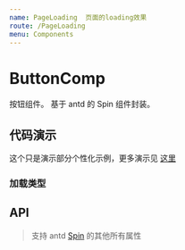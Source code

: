 ```yaml
---
name: PageLoading  页面的loading效果
route: /PageLoading
menu: Components
---
```


# ButtonComp

按钮组件。
基于 antd 的 Spin 组件封装。

## 代码演示

这个只是演示部分个性化示例，更多演示见 [这里](https://ant.design/components/Spin-cn/)

### 加载类型

<Playground>
    <PageLoading ></PageLoading>
    <PageLoading tip="Loading..."></PageLoading>  
</Playground>


## API

> 支持 antd [Spin](https://ant.design/components/Spin-cn/#API) 的其他所有属性

<Props of={PageLoading_} />
